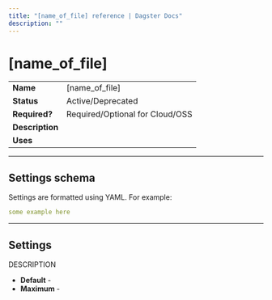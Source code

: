```yaml
---
title: "[name_of_file] reference | Dagster Docs"
description: ""
---
```


# [name_of_file]

<table
  className="table"
  style={{
    width: "100%",
  }}
>
  <tbody>
    <tr>
      <td
        style={{
          width: "15%",
        }}
      >
        <strong>Name</strong>
      </td>
      <td>[name_of_file]</td>
    </tr>
    <tr>
      <td
        style={{
          width: "15%",
        }}
      >
        <strong>Status</strong>
      </td>
      <td>Active/Deprecated</td>
    </tr>
    <tr>
      <td
        style={{
          width: "15%",
        }}
      >
        <strong>Required?</strong>
      </td>
      <td>Required/Optional for Cloud/OSS</td>
    </tr>
    <tr>
      <td
        style={{
          width: "15%",
        }}
      >
        <strong>Description</strong>
      </td>
      <td>
      </td>
    </tr>
    <tr>
      <td
        style={{
          width: "15%",
        }}
      >
        <strong>Uses</strong>
      </td>
      <td>
        <ul>
        </ul>
      </td>
    </tr>
  </tbody>
</table>

---

## Settings schema

Settings are formatted using YAML. For example:

```yaml
some example here
```

---

## Settings

<ReferenceTable>
  <ReferenceTableItem propertyName="property_name">
    DESCRIPTION
    <ul>
      <li>
        <strong>Default</strong> - <code></code>
      </li>
      <li>
        <strong>Maximum</strong> - <code></code>
      </li>
    </ul>
  </ReferenceTableItem>
</ReferenceTable>
